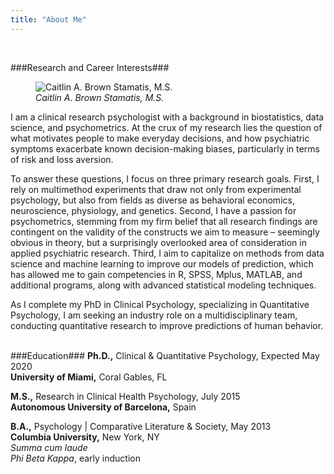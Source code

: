 ```yaml
---
title: "About Me"
---
```

<br/>

###Research and Career Interests###
<style>
p.caption {
  color: blue;
}
</style>

<div class = "row row-no-gutters">

<div class = "col-md-3">
![<i>Caitlin A. Brown Stamatis, M.S.</i>](cbphoto.jpeg)
</div>
<div class = "col-md-9" style= "padding:0;">
I am a clinical research psychologist with a background in biostatistics, data science, and psychometrics. At the crux of my research lies the question of what motivates people to make everyday decisions, and how psychiatric symptoms exacerbate known decision-making biases, particularly in terms of risk and loss aversion. 

To answer these questions, I focus on three primary research goals. First, I rely on multimethod experiments that draw not only from experimental psychology, but also from fields as diverse as behavioral economics, neuroscience, physiology, and genetics. Second, I have a passion for psychometrics, stemming from my firm belief that all research findings are contingent on the validity of the constructs we aim to measure -- seemingly obvious in theory, but a surprisingly overlooked area of consideration in applied psychiatric research. Third, I aim to capitalize on methods from data science and machine learning to improve our models of prediction, which has allowed me to gain competencies in R, SPSS, Mplus, MATLAB, and additional programs, along with advanced statistical modeling techniques.

</div>
</div>
As I complete my PhD in Clinical Psychology, specializing in Quantitative Psychology, I am seeking an industry role on a multidisciplinary team, conducting quantitative research to improve predictions of human behavior.
<br/><br/>

###Education###
**Ph.D.,** Clinical & Quantitative Psychology, Expected May 2020<br/>
**University of Miami,** Coral Gables, FL

**M.S.,** Research in Clinical Health Psychology, July 2015<br/>
**Autonomous University of Barcelona,** Spain

**B.A.,** Psychology | Comparative Literature & Society, May 2013<br/>
**Columbia University,** New York, NY<br/>
<i>Summa cum laude</i><br/>
<i>Phi Beta Kappa</i>, early induction
